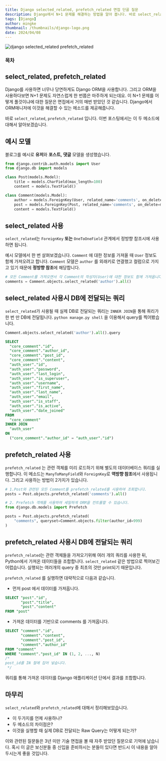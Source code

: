 ```yaml
---
title: Django selected_related, prefetch_related 면접 단골 질문
description: Django에서 N+1 문제를 해결하는 방법을 알아 봅니다. 바로 select_related, prefetch_related 입니다. 이번 포스팅에서는 이 두 메소드에 대해서 알아보겠습니다.
tags: [Django]
author: mingke
thumbnail: /thumbnails/django-logo.png
date: 2024/04/08
---
```


<Image src="/thumbnails/django-logo.png" alt="django selected_related prefetch_related" />

### 목차

## select_related, prefetch_related

Django를 사용하면 너무나 당연하게도 Django ORM을 사용합니다. 그리고 ORM을 사용하다보면 N+1 문제도 자연스럽게 한 번쯤은 마주하게 되는데요. 이 N+1 문제를 어떻게 풀것이냐에 대한 질문은 면접에서 거의 매번 받았던 것 같습니다. Django에서 ORM매니저에 이것을 해결할 수 있는 메소드를 제공해줍니다.

바로 `select_related`, `prefetch_related` 입니다. 이번 포스팅에서는 이 두 메소드에 대해서 알아보겠습니다.

## 예시 모델

블로그를 예시로 **유저**와 **포스트,** **댓글** 모델을 생성했습니다.

```python
from django.contrib.auth.models import User
from django.db import models

class Post(models.Model):
    title = models.CharField(max_length=100)
    content = models.TextField()

class Comment(models.Model):
    author = models.ForeignKey(User, related_name='comments', on_delete=models.CASCADE)
    post = models.ForeignKey(Post, related_name='comments', on_delete=models.CASCADE)
    content = models.TextField()

```

## select_related 사용

`select_related`는 `ForeignKey` **또는** `OneToOneField` 관계에서 정방향 참조시에 사용하면 됩니다.

예시 모델에서 한 번 살펴보겠습니다. `Comment` 에 대한 정보를 가져올 때 `User` 정보도 함께 가져오려고 합니다. `Comment` 모델은 `author` 를 외래키로 연결했고 컬럼으로 가지고 있기 때문에 **정방향 참조**에 해당합니다.

```python
# 모든 Comment를 가져오면서 각 Comment의 작성자(User)에 대한 정보도 함께 가져옵니다.
comments = Comment.objects.select_related('author').all()
```

## select_related 사용시 DB에 전달되는 쿼리

`select_related`가 사용될 때 실제 DB로 전달되는 쿼리는 `INNER JOIN`을 통해 쿼리가 한 번 만 DB에 전달됩니다. `python manage.py shell` 을 이용해서 query를 찍어봤습니다.

```python
Comment.objects.select_related('author').all().query
```

```sql
SELECT
  "core_comment"."id",
  "core_comment"."author_id",
  "core_comment"."post_id",
  "core_comment"."content",
  "auth_user"."id",
  "auth_user"."password",
  "auth_user"."last_login",
  "auth_user"."is_superuser",
  "auth_user"."username",
  "auth_user"."first_name",
  "auth_user"."last_name",
  "auth_user"."email",
  "auth_user"."is_staff",
  "auth_user"."is_active",
  "auth_user"."date_joined"
FROM
  "core_comment"
INNER JOIN
  "auth_user"
ON
  ("core_comment"."author_id" = "auth_user"."id")
```

## prefetch_related 사용

`prefetch_related` 는 관련 객체를 미리 로드하기 위해 별도의 데이터베이스 쿼리를 실행합니다. 이 메소드는 `ManyToManyField`와 `ForeignKey`로 **역방향 참조**에서 사용됩니다. 그리고 사용하는 방법이 2가지가 있습니다.

```python
# 1.Post와 관련된 모든 Comment를 prefetch_related를 사용하여 조회합니다.
posts = Post.objects.prefetch_related('comments').all()

# 2. Prefetch 객체를 사용하여 세밀하게 ORM을 컨트롤할 수 있습니다.
from django.db.models import Prefetch

posts = Post.objects.prefetch_related(
    "comments", queryset=Comment.objects.filter(author_id=999)
)

```

## prefetch_related 사용시 DB에 전달되는 쿼리

`prefetch_related`는 관련 객체들을 가져오기위해 여러 개의 쿼리를 사용한 뒤, Python에서 가져온 데이터들을 조합합니다. `select_related` 같은 방법으로 찍어보긴 어렵습니다. 실행되는 여러개의 query 중 최초의 것만 print되기 때문입니다.

`prefetch_related` 를 실행하면 대략적으로 다음과 같습니다.

- 먼저 post 에서 데이터를 가져옵니다.

```sql
SELECT "post"."id",
       "post"."title",
       "post"."content"
FROM "post"
```

- 가져온 데이터를 기반으로 comments 를 가져옵니다.

```sql
SELECT "comment"."id",
       "comment"."content",
       "comment"."post_id",
       "comment"."author_id"
FROM "comment"
WHERE "comment"."post_id" IN (1, 2, ..., N)
/*
post_id를 IN 절에 집어 넣습니다.
 */
```

쿼리를 통해 가져온 데이터를 Django 애플리케이션 단에서 결과를 조합합니다.

## 마무리

`select_related`와 `prefetch_related`에 대해서 정리해보았습니다.

- 이 두가지를 언제 사용하나?
- 두 메소드의 차이점은?
- 이것을 실행할 때 실제 DB로 전달되는 Raw Query는 어떻게 되는가?

이와 관련된 질문들은 3년 미만 기술 면접을 볼 때 자주 받았던 질문으로 기억에 남습니다. 혹시 이 글은 보신분들 중 신입을 준비하시는 분들이 있다면 반드시 이 내용을 알아두시는게 좋을 것입니다.
